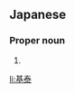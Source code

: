 ==Japanese==
{{ja-kanjitab|もと|やす}}

===Proper noun===
{{ja-pos|proper|もとやす}}

# {{given name|male|lang=ja|sort=もとやす}}

[[li:基泰]]